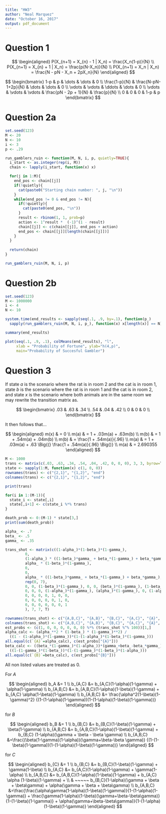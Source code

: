 ```yaml
---
title: "HW3"
author: "Neal Marquez"
date: "October 16, 2017"
output: pdf_document
---
```


# Question 1

$$
\begin{aligned}
P(X_{n+1} = X_{n} - 1 | X_n) = \frac{X_n(1-p)}{N} \\
P(X_{n+1} = X_{n} + 1 | X_n) = \frac{p(N-X_n)}{N} \\
P(X_{n+1} = X_n | X_n) = \frac{N - pN - X_n + 2pX_n}{N}
\end{aligned}
$$

$$
\begin{bmatrix}
   1-p & p & \dots & \dots & 0 \\
   \frac{1-p}{N} & \frac{N-pN-1+2p}{N} & \dots & \dots & 0 \\
   \vdots & \vdots & \ddots & \dots & 0 \\
   \vdots & \vdots & \vdots & \frac{pN - 2p + 1}{N} & \frac{p}{N} \\
   0 & 0 & 0 & 1-p & p
\end{bmatrix} 
$$

# Question 2a

```r
set.seed(123)
M <- 20
N <- 10
i <- 3
p <- .29

run_gamblers_ruin <- function(M, N, i, p, quietly=TRUE){
  i_start <- as.integer(rep(i, M))
  chain <- lapply(i_start, function(x) x)

  for(j in 1:M){
    end_pos <- chain[[j]]
    if(!quietly){
      cat(paste0("Starting chain number: ", j, "\n"))
    }
    while(end_pos != 0 & end_pos != N){
      if(!quietly){
        cat(paste0(end_pos, "\n"))
      }
      result <- rbinom(1, 1, prob=p)
      action <- 1^result *  (-1)^(1 - result)
      chain[[j]] <- c(chain[[j]], end_pos + action)
      end_pos <- chain[[j]][length(chain[[j]])]
    }
  }
  
  return(chain)
}

run_gamblers_ruin(M, N, i, p)
```

# Question 2b

```r
set.seed(123)
M <- 1000000
i <- 4
N <- 10

system.time(end_results <- sapply(seq(.1, .9, by=.1), function(p_)
  sapply(run_gamblers_ruin(M, N, i, p_), function(x) x[length(x)] == N)))

summary(end_results)

plot(seq(.1, .9, .1), colMeans(end_results), "l", 
     xlab = "Probability of Fortune", ylab="h(4,p)",
     main="Probability of Succesful Gambler")  
```

# Question 3

If state $a$ is the scenario where the rat is in room 2 and the cat is in room 
1, state $b$ is the scenario where the rat is in room 1 and the cat is in room 
2, and state $x$ is the scenario where both animals are in the same room we may
rewrite the transition matrix as.

$$
\begin{bmatrix} 
.03 & .63 & .34 \\ 
.54 & .04 & .42 \\
0 & 0 & 0 \\
\end{bmatrix} 
$$

It then follows that...

$$
\begin{aligned}
m(x) & = 0 \\
m(a) & = 1 + .03m(a) + .63m(b) \\
m(b) & = 1 + .54m(a) + .04m(b) \\
m(b) & = \frac{1 + .54m(a)}{.96} \\
m(a) & = 1 + .03m(a) + .63 \Big{(} \frac{1 + .54m(a)}{.96} \Big{)} \\
m(a) & = 2.690355
\end{aligned}
$$

```r
M <- 1000
trans <- matrix(c(.03, .63, .34, .54, .04, .42, 0, 0, 0), 3, 3, byrow=T)
state <- sapply(1:M, function(x) c(1, 0, 0)) 
rownames(trans) <- c("{2,1}", "{1,2}", "end")
colnames(trans) <- c("{2,1}", "{1,2}", "end")

print(trans)

for(i in 1:(M-1)){
  state_i <- state[,i]
  state[,i+1] <- c(state_i %*% trans)
}

death_prob <- 0:(M-1) * state[3,]
print(sum(death_prob))
```

```r
alpha_ <- .7
beta_ <- .5
gamma_ <- .35

trans_shot <- matrix(c((1-alpha_)*(1-beta_)*(1-gamma_), 
         0, 
         (1-alpha_) * ((1-beta_)*gamma_ + beta_*(1-gamma_) + beta_*gamma_),
         alpha_ * (1-beta_)*(1-gamma_),
         0, 
         0, 
         alpha_ * ((1-beta_)*gamma_ + beta_*(1-gamma_) + beta_*gamma_),
         rep(0, 7),
         0, 0, (1-beta_)*(1-gamma_), 0, 0, (beta_)*(1-gamma_), (1-beta_)*(gamma_),
         0, 0, 0, (1-alpha_)*(1-gamma_), (alpha_)*(1-gamma_), 0, (1-alpha_)*(gamma_),
         0, 0, 0, 0, 1, 0, 0,
         0, 0, 0, 0, 0, 1, 0,
         0, 0, 0, 0, 0, 0, 1
         ), 7, 7, T)

rownames(trans_shot) <- c("{A,B,C}", "{A,B}", "{B,C}", "{A,C}", "{A}", "{B}", "{C}")
colnames(trans_shot) <- c("{A,B,C}", "{A,B}", "{B,C}", "{A,C}", "{A}", "{B}", "{C}")
est_probs <- (c(1, 0, 0, 0, 0, 0, 0) %*% (trans_shot %^% 100))[1,]
alpha_calc <- (alpha_**2 * (1-beta_) * (1-gamma_)**2) / 
  ((1 - (1-alpha_)*(1-gamma_))*(1-(1-alpha_)*(1-beta_)*(1-gamma_)))
all.equal(c(`{A}`=alpha_calc), c(est_probs["{A}"]))
beta_calc <- ((beta_*(1-gamma_)*(1-alpha_))*(gamma_+beta_-beta_*gamma_)) / 
  ((1-(1-gamma_)*(1-beta_))*(1-(1-gamma_)*(1-beta_)*(1-alpha_)))
all.equal(c(`{B}`=beta_calc), c(est_probs["{B}"]))
```

All non listed values are treated as 0.  

For $A$

$$
\begin{aligned}
b_A &= 1 \\
b_{A,C} &= b_{A,C}(1-\alpha)(1-\gamma) + \alpha(1-\gamma) \\
b_{A,B,C} &= b_{A,B,C}(1-\alpha)(1-\beta)(1-\gamma) + 
 b_{A,C} \alpha(1-\beta)(1-\gamma) \\
b_{A,B,C} &= \frac{\alpha^2(1-\beta)(1-\gamma)^2}
  {(1-(1-\alpha)(1-\gamma))(1-(1-\alpha)(1-\beta)(1-\gamma))}
\end{aligned}
$$

for $B$

$$
\begin{aligned}
b_B &= 1 \\
b_{B,C} &= b_{B,C}(1-\beta)(1-\gamma) + \beta(1-\gamma) \\
b_{A,B,C} &= b_{A,B,C}(1-\alpha)(1-\beta)(1-\gamma) + 
 b_{B,C} (1-\alpha)(\gamma + \beta - \beta \gamma) \\
b_{A,B,C} &=\frac{(\beta(1-\gamma)(1-\alpha))(\gamma+\beta-\beta \gamma)}
  {(1-(1-\beta)(1-\gamma))(1-(1-\alpha)(1-\beta)(1-\gamma))}
\end{aligned}
$$

for $C$

$$
\begin{aligned}
b_{C} &= 1 \\
b_{B,C} &= b_{B,C}(1-\beta)(1-\gamma) + \gamma(1-\beta) \\
b_{A,C} &= b_{A,C}(1-\alpha)(1-\gamma) + \gamma(1-\alpha) \\
b_{A,B,C} &= b_{A,B,C}(1-\alpha)(1-\beta)(1-\gamma) + 
  b_{A,C} \alpha (1-\beta)(1-\gamma) + \\
  & ~~~~~ b_{B,C}(1-\alpha)(\gamma + \beta + \beta\gamma) + 
  \alpha(\gamma + \beta + \beta\gamma) \\
b_{A,B,C} &=\frac{\frac{\alpha\gamma(1-\alpha)(1-\beta)(1-\gamma)}{1-(1-\alpha)(1-\gamma)}
  + \frac{\gamma(1-\alpha)(1-\beta)(\gamma+\beta-\beta\gamma)}{1-(1-\beta)(1-\gamma)}
  + \alpha(\gamma+\beta-\beta\gamma)}{1-(1-\alpha)(1-\beta)(1-\gamma)}
\end{aligned}
$$